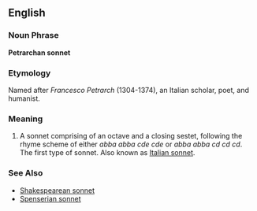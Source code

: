 ==English==

===Noun Phrase===
'''Petrarchan sonnet'''

===Etymology===
Named after ''Francesco Petrarch'' (1304-1374), an Italian scholar, poet, and humanist.

===Meaning===
#A sonnet comprising of an octave and a closing sestet, following the rhyme scheme of either ''abba abba cde cde'' or ''abba abba cd cd cd''. The first type of sonnet.  Also known as [[Italian sonnet]].

===See Also===
*[[Shakespearean sonnet]]
*[[Spenserian sonnet]]